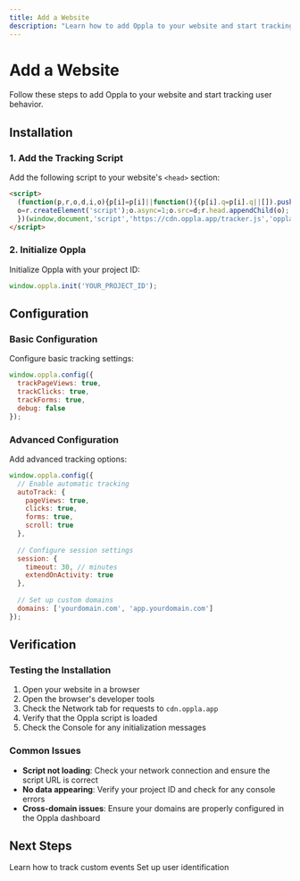 ```yaml
---
title: Add a Website
description: "Learn how to add Oppla to your website and start tracking user behavior"
---
```


# Add a Website

Follow these steps to add Oppla to your website and start tracking user behavior.

## Installation

### 1. Add the Tracking Script

Add the following script to your website's `<head>` section:

```html
<script>
  (function(p,r,o,d,i,o){p[i]=p[i]||function(){(p[i].q=p[i].q||[]).push(arguments)};
  o=r.createElement('script');o.async=1;o.src=d;r.head.appendChild(o);
  })(window,document,'script','https://cdn.oppla.app/tracker.js','oppla');
</script>
```

### 2. Initialize Oppla

Initialize Oppla with your project ID:

```javascript
window.oppla.init('YOUR_PROJECT_ID');
```

## Configuration

### Basic Configuration

Configure basic tracking settings:

```javascript
window.oppla.config({
  trackPageViews: true,
  trackClicks: true,
  trackForms: true,
  debug: false
});
```

### Advanced Configuration

Add advanced tracking options:

```javascript
window.oppla.config({
  // Enable automatic tracking
  autoTrack: {
    pageViews: true,
    clicks: true,
    forms: true,
    scroll: true
  },
  
  // Configure session settings
  session: {
    timeout: 30, // minutes
    extendOnActivity: true
  },
  
  // Set up custom domains
  domains: ['yourdomain.com', 'app.yourdomain.com']
});
```

## Verification

### Testing the Installation

1. Open your website in a browser
2. Open the browser's developer tools
3. Check the Network tab for requests to `cdn.oppla.app`
4. Verify that the Oppla script is loaded
5. Check the Console for any initialization messages

### Common Issues

- **Script not loading**: Check your network connection and ensure the script URL is correct
- **No data appearing**: Verify your project ID and check for any console errors
- **Cross-domain issues**: Ensure your domains are properly configured in the Oppla dashboard

## Next Steps

<CardGroup cols={2}>
  <Card
    title="Track Events"
    icon="chart-line"
    href="/analytics/track-events"
  >
    Learn how to track custom events
  </Card>
  <Card
    title="User Identification"
    icon="user-check"
    href="/journey/identify-users"
  >
    Set up user identification
  </Card>
</CardGroup> 